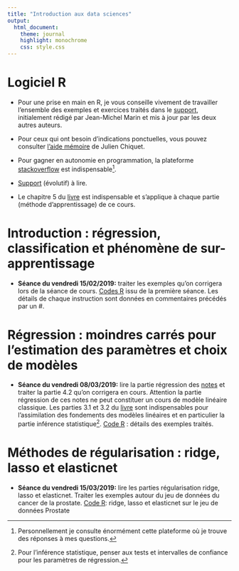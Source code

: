 ```yaml
---
title: "Introduction aux data sciences"
output:
  html_document:
    theme: journal
    highlight: monochrome
    css: style.css
---
```


# Logiciel R 


- Pour une prise en main en R, je vous conseille vivement de travailler l'ensemble des exemples et exercices traités dans le [support](http://masedki.github.io/enseignements/pdfs/Introduction_to_R.pdf), initialement rédigé par Jean-Michel Marin et 
mis à jour par les deux autres auteurs. 

- Pour ceux qui ont besoin d'indications ponctuelles, vous pouvez consulter [l'aide mémoire](http://masedki.github.io/enseignements/pdfs/RCarte_Commandes-R.pdf) de Julien Chiquet.  

- Pour gagner en autonomie en programmation, la plateforme [stackoverflow](https://stackoverflow.com/) est indispensable^[Personnellement je consulte énormément cette plateforme où je trouve des réponses à mes questions.].

- [Support](http://masedki.github.io/enseignements/pdfs/notes.pdf) (évolutif) à lire. 
- Le chapitre 5 du [livre](http://masedki.github.io/enseignements/pdfs/ISLR.pdf) est indispensable et s'applique à chaque partie
 (méthode d'apprentissage) de ce cours. 

# Introduction : régression, classification et phénomène de sur-apprentissage

- **Séance du vendredi 15/02/2019:** traiter les exemples qu'on corrigera lors de la séance de cours. [Codes R](http://masedki.github.io/enseignements/rcode/code_intro.R) issu de la première séance. Les détails de chaque instruction sont données en commentaires
précédés par un #. 

# Régression : moindres carrés pour l'estimation des paramètres et choix de modèles

- **Séance du vendredi 08/03/2019:** lire la partie régression des [notes](http://masedki.github.io/enseignements/pdfs/notes.pdf) et traiter la partie 4.2 qu'on corrigera en cours. Attention la partie régression de ces notes ne peut constituer un cours de modèle linéaire classique. Les parties 3.1 et 3.2 du [livre](http://masedki.github.io/enseignements/pdfs/ISLR.pdf) sont indispensables pour l'assimilation des fondements des modèles linéaires et en particulier la partie inférence statistique^[Pour l'inférence statistique, penser aux tests et intervalles de confiance pour les paramètres de régression.]. [Code R](http://masedki.github.io/enseignements/rcode/code_reg_ridge_lasso_enet.R) : détails des exemples traités.


# Méthodes de régularisation : ridge, lasso et elasticnet

- **Séance du vendredi 15/03/2019:** lire les parties régularisation ridge, lasso et
elasticnet. Traiter les exemples autour du jeu de données du cancer de la prostate. [Code R](http://masedki.github.io/enseignements/rcode/code_reg_poly.R): ridge, lasso et elasticnet sur le jeu de données Prostate
<!-- [Jeu de données bes](http://masedki.github.io/enseignements/datasets/bes.dta) -->

<!-- [Jeu de données crédit](http://masedki.github.io/enseignements/datasets/credit.rda) -->

<!-- [Jeu de données spams](http://masedki.github.io/enseignements/datasets/dataspam.rda) -->

<!-- [Projet pour le parcours MSP/ES](http://masedki.github.io/enseignements/pdfs/mspes.pdf) -->